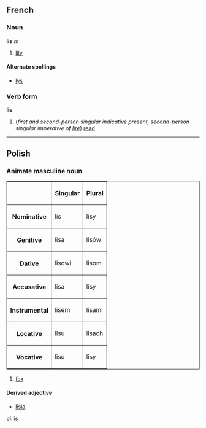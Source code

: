 ==French==
===Noun===
'''lis''' ''m''

# [[lily]]

====Alternate spellings====
*[[lys]]

===Verb form===
'''lis'''

# (''first and second-person singular indicative present, second-person singular imperative of [[lire]]'') [[read]]

----
==Polish==
===Animate masculine noun===
<table border=1>
<tr><th><th>Singular<th>Plural</tr>
<tr><th>Nominative<td>lis<td>lisy</tr>
<tr><th>Genitive<td>lisa<td>lisów</tr>
<tr><th>Dative<td>lisowi<td>lisom</tr>
<tr><th>Accusative<td>lisa<td>lisy</tr>
<tr><th>Instrumental<td>lisem<td>lisami</tr>
<tr><th>Locative<td>lisu<td>lisach</tr>
<tr><th>Vocative<td>lisu<td>lisy</tr>
</table>

#[[fox]]

====Derived adjective====
*[[lisia]]
[[pl:lis]]